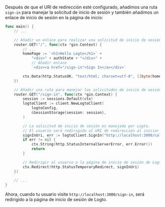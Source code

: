 Después de que el URI de redirección esté configurado, añadimos una ruta `sign-in` para manejar la solicitud de inicio de sesión y también añadimos un enlace de inicio de sesión en la página de inicio:

```go title="main.go"
func main() {
	// ...

	// Añadir un enlace para realizar una solicitud de inicio de sesión en la página de inicio
	router.GET("/", func(ctx *gin.Context) {
		// ...
		homePage := `<h1>Hello Logto</h1>` +
			"<div>" + authState + "</div>" +
			// Añadir enlace
			`<div><a href="/sign-in">Sign In</a></div>`

		ctx.Data(http.StatusOK, "text/html; charset=utf-8", []byte(homePage))
	})

	// Añadir una ruta para manejar las solicitudes de inicio de sesión
	router.GET("/sign-in", func(ctx *gin.Context) {
		session := sessions.Default(ctx)
		logtoClient := client.NewLogtoClient(
			logtoConfig,
			&SessionStorage{session: session},
		)

		// La solicitud de inicio de sesión es manejada por Logto.
		// El usuario será redirigido al URI de redirección al iniciar sesión.
		signInUri, err := logtoClient.SignIn("http://localhost:3000/callback")
		if err != nil {
			ctx.String(http.StatusInternalServerError, err.Error())
			return
		}

		// Redirigir al usuario a la página de inicio de sesión de Logto.
		ctx.Redirect(http.StatusTemporaryRedirect, signInUri)
	})

	// ...
}
```

Ahora, cuando tu usuario visite `http://localhost:3000/sign-in`, será redirigido a la página de inicio de sesión de Logto.
